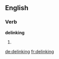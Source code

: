==English==

===Verb===
'''delinking'''

# {{en-third-person singular of|delink}}

[[de:delinking]]
[[fr:delinking]]